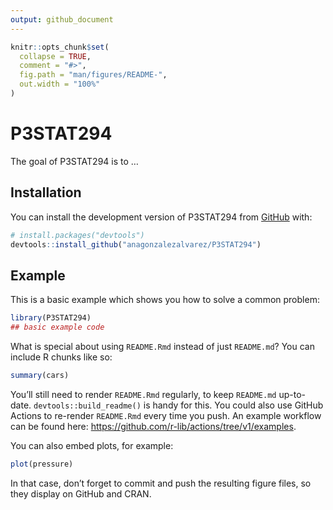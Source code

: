 ```yaml
---
output: github_document
---
```


<!-- README.md is generated from README.Rmd. Please edit that file -->

```r
knitr::opts_chunk$set(
  collapse = TRUE,
  comment = "#>",
  fig.path = "man/figures/README-",
  out.width = "100%"
)
```

# P3STAT294

<!-- badges: start -->
<!-- badges: end -->

The goal of P3STAT294 is to ...

## Installation

You can install the development version of P3STAT294 from [GitHub](https://github.com/) with:

``` r
# install.packages("devtools")
devtools::install_github("anagonzalezalvarez/P3STAT294")
```

## Example

This is a basic example which shows you how to solve a common problem:

```r
library(P3STAT294)
## basic example code
```

What is special about using `README.Rmd` instead of just `README.md`? You can include R chunks like so:

```r
summary(cars)
```

You'll still need to render `README.Rmd` regularly, to keep `README.md` up-to-date. `devtools::build_readme()` is handy for this. You could also use GitHub Actions to re-render `README.Rmd` every time you push. An example workflow can be found here: <https://github.com/r-lib/actions/tree/v1/examples>.

You can also embed plots, for example:

```r
plot(pressure)
```

In that case, don't forget to commit and push the resulting figure files, so they display on GitHub and CRAN.
